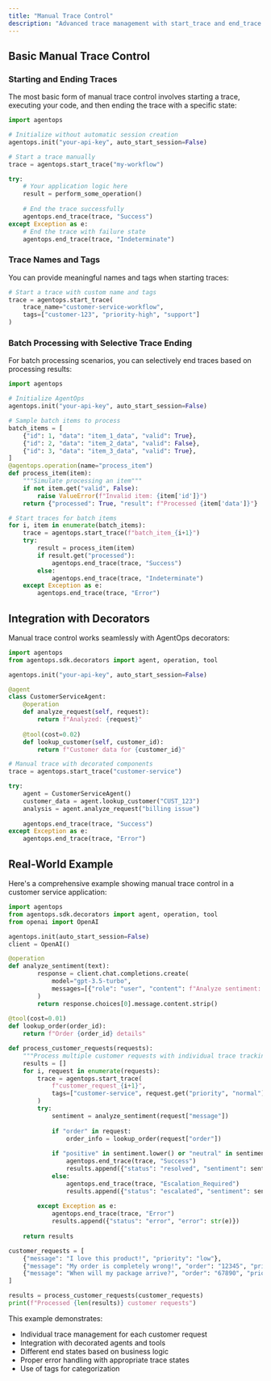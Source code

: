 ```yaml
---
title: "Manual Trace Control"
description: "Advanced trace management with start_trace and end_trace methods"
---
```


## Basic Manual Trace Control

### Starting and Ending Traces

The most basic form of manual trace control involves starting a trace, executing your code, and then ending the trace with a specific state:

```python
import agentops

# Initialize without automatic session creation
agentops.init("your-api-key", auto_start_session=False)

# Start a trace manually
trace = agentops.start_trace("my-workflow")

try:
    # Your application logic here
    result = perform_some_operation()
    
    # End the trace successfully
    agentops.end_trace(trace, "Success")
except Exception as e:
    # End the trace with failure state
    agentops.end_trace(trace, "Indeterminate")
```

### Trace Names and Tags

You can provide meaningful names and tags when starting traces:

```python
# Start a trace with custom name and tags
trace = agentops.start_trace(
    trace_name="customer-service-workflow",
    tags=["customer-123", "priority-high", "support"]
)
```

### Batch Processing with Selective Trace Ending

For batch processing scenarios, you can selectively end traces based on processing results:

```python
import agentops

# Initialize AgentOps
agentops.init("your-api-key", auto_start_session=False)

# Sample batch items to process
batch_items = [
    {"id": 1, "data": "item_1_data", "valid": True},
    {"id": 2, "data": "item_2_data", "valid": False},
    {"id": 3, "data": "item_3_data", "valid": True},
]
@agentops.operation(name="process_item")
def process_item(item):
    """Simulate processing an item"""
    if not item.get("valid", False):
        raise ValueError(f"Invalid item: {item['id']}")
    return {"processed": True, "result": f"Processed {item['data']}"}

# Start traces for batch items
for i, item in enumerate(batch_items):
    trace = agentops.start_trace(f"batch_item_{i+1}")
    try:
        result = process_item(item)
        if result.get("processed"):
            agentops.end_trace(trace, "Success")
        else:
            agentops.end_trace(trace, "Indeterminate")
    except Exception as e:
        agentops.end_trace(trace, "Error")
```

## Integration with Decorators

Manual trace control works seamlessly with AgentOps decorators:

```python
import agentops
from agentops.sdk.decorators import agent, operation, tool

agentops.init("your-api-key", auto_start_session=False)

@agent
class CustomerServiceAgent:
    @operation
    def analyze_request(self, request):
        return f"Analyzed: {request}"
    
    @tool(cost=0.02)
    def lookup_customer(self, customer_id):
        return f"Customer data for {customer_id}"

# Manual trace with decorated components
trace = agentops.start_trace("customer-service")

try:
    agent = CustomerServiceAgent()
    customer_data = agent.lookup_customer("CUST_123")
    analysis = agent.analyze_request("billing issue")
    
    agentops.end_trace(trace, "Success")
except Exception as e:
    agentops.end_trace(trace, "Error")
```

## Real-World Example

Here's a comprehensive example showing manual trace control in a customer service application:

```python
import agentops
from agentops.sdk.decorators import agent, operation, tool
from openai import OpenAI

agentops.init(auto_start_session=False)
client = OpenAI()

@operation
def analyze_sentiment(text):
        response = client.chat.completions.create(
            model="gpt-3.5-turbo",
            messages=[{"role": "user", "content": f"Analyze sentiment: {text}"}]
        )
        return response.choices[0].message.content.strip()
    
@tool(cost=0.01)
def lookup_order(order_id):
    return f"Order {order_id} details"

def process_customer_requests(requests):
    """Process multiple customer requests with individual trace tracking"""
    results = []
    for i, request in enumerate(requests):
        trace = agentops.start_trace(
            f"customer_request_{i+1}",
            tags=["customer-service", request.get("priority", "normal")]
        )
        try:
            sentiment = analyze_sentiment(request["message"])
            
            if "order" in request:
                order_info = lookup_order(request["order"])
            
            if "positive" in sentiment.lower() or "neutral" in sentiment.lower():
                agentops.end_trace(trace, "Success")
                results.append({"status": "resolved", "sentiment": sentiment})
            else:
                agentops.end_trace(trace, "Escalation_Required")
                results.append({"status": "escalated", "sentiment": sentiment})
                
        except Exception as e:
            agentops.end_trace(trace, "Error")
            results.append({"status": "error", "error": str(e)})
    
    return results

customer_requests = [
    {"message": "I love this product!", "priority": "low"},
    {"message": "My order is completely wrong!", "order": "12345", "priority": "high"},
    {"message": "When will my package arrive?", "order": "67890", "priority": "normal"}
]

results = process_customer_requests(customer_requests)
print(f"Processed {len(results)} customer requests")
```

This example demonstrates:
- Individual trace management for each customer request
- Integration with decorated agents and tools
- Different end states based on business logic
- Proper error handling with appropriate trace states
- Use of tags for categorization

<script type="module" src="/scripts/github_stars.js"></script>
<script type="module" src="/scripts/scroll-img-fadein-animation.js"></script>
<script type="module" src="/scripts/button_heartbeat_animation.js"></script>
<script type="module" src="/scripts/adjust_api_dynamically.js"></script> 